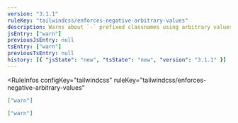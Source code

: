 ```yaml
---
version: "3.1.1"
ruleKey: "tailwindcss/enforces-negative-arbitrary-values"
description: Warns about `-` prefixed classnames using arbitrary values
jsEntry: ["warn"]
previousJsEntry: null
tsEntry: ["warn"]
previousTsEntry: null
history: [{ "jsState": "new", "tsState": "new", "version": "3.1.1" }]
---
```


<RuleInfos 
  configKey="tailwindcss" 
  ruleKey="tailwindcss/enforces-negative-arbitrary-values" 
>

```json
["warn"]
```

```json
["warn"]
```

</RuleInfos>
